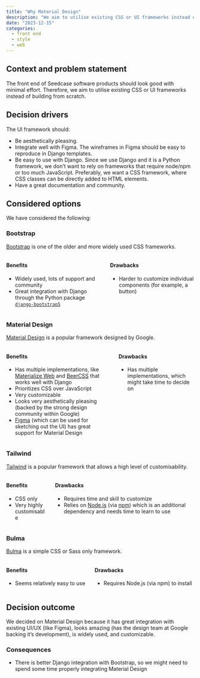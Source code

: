 ```yaml
---
title: "Why Material Design"
description: "We aim to utilise existing CSS or UI frameworks instead of building from scratch so Seedcase software products will look good with minimal effort. Since Material Design lives up to these requirements, we have chosen this framework for our software."
date: "2023-12-15"
categories:
  - front end
  - style
  - web
---
```


## Context and problem statement

The front end of Seedcase software products should look good with
minimal effort. Therefore, we aim to utilise existing CSS or UI
frameworks instead of building from scratch.

## Decision drivers

The UI framework should:

-   Be aesthetically pleasing.
-   Integrate well with Figma. The wireframes in Figma should be easy to
    reproduce in Django templates.
-   Be easy to use with Django. Since we use Django and it is a Python
    framework, we don't want to rely on frameworks that require node/npm
    or too much JavaScript. Preferably, we want a CSS framework, where
    CSS classes can be directly added to HTML elements.
-   Have a great documentation and community.

## Considered options

We have considered the following:

### Bootstrap

[Bootstrap](https://getbootstrap.com/) is one of the older and more
widely used CSS frameworks.

::: columns
::: column
#### Benefits

-   Widely used, lots of support and community
-   Great integration with Django through the Python package
    [`django-bootstrap5`](https://pypi.org/project/django-bootstrap5/)
:::

::: column
#### Drawbacks

-   Harder to customize individual components (for example, a button)
:::
:::

### Material Design

[Material Design](https://m3.material.io/) is a popular framework
designed by Google.

::: columns
::: column
#### Benefits

-   Has multiple implementations, like [Materialize
    Web](https://materializeweb.com/) and
    [BeerCSS](https://www.beercss.com/) that works well with Django
-   Prioritizes CSS over JavaScript
-   Very customizable
-   Looks very aesthetically pleasing (backed by the strong design
    community within Google)
-   [Figma](https://www.figma.com/) (which can be used for sketching out
    the UI) has great support for Material Design
:::

::: column
#### Drawbacks

-   Has multiple implementations, which might take time to decide on
:::
:::

### Tailwind

[Tailwind](https://tailwindcss.com/) is a popular framework that allows
a high level of customisability.

::: columns
::: column
#### Benefits

-   CSS only
-   Very highly customisable
:::

::: column
#### Drawbacks

-   Requires time and skill to customize
-   Relies on [Node.js](https://nodejs.org/en) (via
    [npm](https://www.npmjs.com/)) which is an additional dependency and
    needs time to learn to use
:::
:::

### Bulma

[Bulma](https://bulma.io/) is a simple CSS or Sass only framework.

::: columns
::: column
#### Benefits

-   Seems relatively easy to use
:::

::: column
#### Drawbacks

-   Requires Node.js (via npm) to install
:::
:::

## Decision outcome

We decided on Material Design because it has great integration with
existing UI/UX (like Figma), looks amazing (has the design team at
Google backing it's development), is widely used, and customizable.

### Consequences

-   There is better Django integration with Bootstrap, so we might need
    to spend some time properly integrating Material Design
